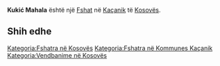 {{Fshat në Kosovës
 | Emri                = Kukić Mahala
| srp_N_name = Kukić Mahala
| srp_N_FULL_NAME_RO = Kukić Mahala
| srp_N_FULL_NAME_ND_RO = Kukic Mahala
| srp_N_SORT_NAME_RG = KUKICMAHALA
| srp_N_FULL_NAME_RG = Kukić Mahala
| srp_N_FULL_NAME_ND_RG = Kukic Mahala

 | Emri (Rasa dhanore) = 
 | Figura              = 
 | Shteti              = Kosovo
 | Komuna              = Kaçanik
 | Kodi postar         = 
 | Sipërfaqja          = 

 | Popullsia           = 

 | Regj. i popullsisë  = 
 | Dend. e popullsisë  = 
 | Faqja zyrtare       = 
 <!--- Koordinatat ----> 
 | Gjerësia            = 42.647222
 | Gjatësia            = 20.822778
 | Lartësia            = 
}}
'''Kukić Mahala''' është një [[Fshat]] në [[Kaçanik]] të [[Kosovës]].

<!-- == Gjeografia == -->
<!-- == Historia == -->
<!-- == Demografia == -->
== Shih edhe ==
{{Komuna Kaçanik}}
{{Kosovo-Administrata-Cung}}

[[Kategoria:Fshatra në Kosovës]]
[[Kategoria:Fshatra në Kommunes Kaçanik]]
[[Kategoria:Vendbanime në Kosovës]]